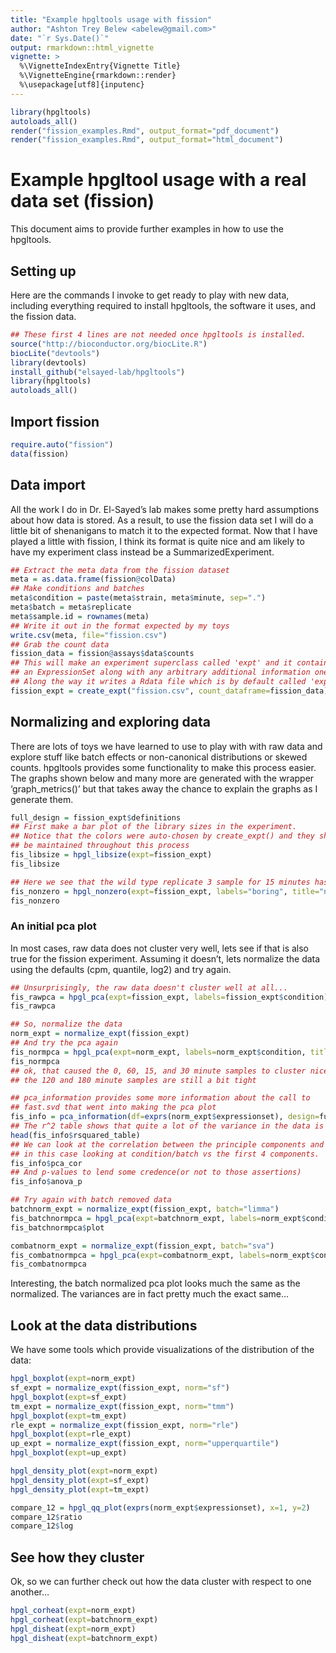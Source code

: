 ```yaml
---
title: "Example hpgltools usage with fission"
author: "Ashton Trey Belew <abelew@gmail.com>"
date: "`r Sys.Date()`"
output: rmarkdown::html_vignette
vignette: >
  %\VignetteIndexEntry{Vignette Title}
  %\VignetteEngine{rmarkdown::render}
  %\usepackage[utf8]{inputenc}
---
```


```r

library(hpgltools)
autoloads_all()
render("fission_examples.Rmd", output_format="pdf_document")
render("fission_examples.Rmd", output_format="html_document")

```

# Example hpgltool usage with a real data set (fission)

This document aims to provide further examples in how to use the hpgltools.

## Setting up

Here are the commands I invoke to get ready to play with new data, including everything
required to install hpgltools, the software it uses, and the fission data.

```r

## These first 4 lines are not needed once hpgltools is installed.
source("http://bioconductor.org/biocLite.R")
biocLite("devtools")
library(devtools)
install_github("elsayed-lab/hpgltools")
library(hpgltools)
autoloads_all()

```

## Import fission

```r

require.auto("fission")
data(fission)

```

## Data import

All the work I do in Dr. El-Sayed's lab makes some pretty hard assumptions about how data is stored.
As a result, to use the fission data set I will do a little bit of shenanigans to match it to the
expected format.  Now that I have played a little with fission, I think its format is quite nice
and am likely to have my experiment class instead be a SummarizedExperiment.

```r

## Extract the meta data from the fission dataset
meta = as.data.frame(fission@colData)
## Make conditions and batches
meta$condition = paste(meta$strain, meta$minute, sep=".")
meta$batch = meta$replicate
meta$sample.id = rownames(meta)
## Write it out in the format expected by my toys
write.csv(meta, file="fission.csv")
## Grab the count data
fission_data = fission@assays$data$counts
## This will make an experiment superclass called 'expt' and it contains
## an ExpressionSet along with any arbitrary additional information one might want to include.
## Along the way it writes a Rdata file which is by default called 'expt.Rdata'
fission_expt = create_expt("fission.csv", count_dataframe=fission_data)

```

## Normalizing and exploring data

There are lots of toys we have learned to use to play with with raw data and explore stuff like
batch effects or non-canonical distributions or skewed counts.  hpgltools provides some functionality
to make this process easier.  The graphs shown below and many more are generated with the wrapper
'graph_metrics()' but that takes away the chance to explain the graphs as I generate them.

```r

full_design = fission_expt$definitions
## First make a bar plot of the library sizes in the experiment.
## Notice that the colors were auto-chosen by create_expt() and they should
## be maintained throughout this process
fis_libsize = hpgl_libsize(expt=fission_expt)
fis_libsize

## Here we see that the wild type replicate 3 sample for 15 minutes has fewer non-zero genes than all its friends.
fis_nonzero = hpgl_nonzero(expt=fission_expt, labels="boring", title="nonzero vs. cpm")
fis_nonzero

```

### An initial pca plot

In most cases, raw data does not cluster very well, lets see if that is also true for the fission experiment.
Assuming it doesn't, lets normalize the data using the defaults (cpm, quantile, log2) and try again.

```r

## Unsurprisingly, the raw data doesn't cluster well at all...
fis_rawpca = hpgl_pca(expt=fission_expt, labels=fission_expt$condition)
fis_rawpca

## So, normalize the data
norm_expt = normalize_expt(fission_expt)
## And try the pca again
fis_normpca = hpgl_pca(expt=norm_expt, labels=norm_expt$condition, title="normalized pca")
fis_normpca
## ok, that caused the 0, 60, 15, and 30 minute samples to cluster nicely
## the 120 and 180 minute samples are still a bit tight

## pca_information provides some more information about the call to
## fast.svd that went into making the pca plot
fis_info = pca_information(df=exprs(norm_expt$expressionset), design=full_design, factors=c("condition","batch","strain","minute"), num_components=6)
## The r^2 table shows that quite a lot of the variance in the data is explained by condition
head(fis_info$rsquared_table)
## We can look at the correlation between the principle components and the factors in the experiment
## in this case looking at condition/batch vs the first 4 components.
fis_info$pca_cor
## And p-values to lend some credence(or not to those assertions)
fis_info$anova_p

## Try again with batch removed data
batchnorm_expt = normalize_expt(fission_expt, batch="limma")
fis_batchnormpca = hpgl_pca(expt=batchnorm_expt, labels=norm_expt$condition, title="limma corrected pca")
fis_batchnormpca$plot

combatnorm_expt = normalize_expt(fission_expt, batch="sva")
fis_combatnormpca = hpgl_pca(expt=combatnorm_expt, labels=norm_expt$condition, title="sva corrected pca")
fis_combatnormpca

```

Interesting, the batch normalized pca plot looks much the same as the normalized.
The variances are in fact pretty much the exact same...

## Look at the data distributions

We have some tools which provide visualizations of the distribution of the data:

```r

hpgl_boxplot(expt=norm_expt)
sf_expt = normalize_expt(fission_expt, norm="sf")
hpgl_boxplot(expt=sf_expt)
tm_expt = normalize_expt(fission_expt, norm="tmm")
hpgl_boxplot(expt=tm_expt)
rle_expt = normalize_expt(fission_expt, norm="rle")
hpgl_boxplot(expt=rle_expt)
up_expt = normalize_expt(fission_expt, norm="upperquartile")
hpgl_boxplot(expt=up_expt)

hpgl_density_plot(expt=norm_expt)
hpgl_density_plot(expt=sf_expt)
hpgl_density_plot(expt=tm_expt)

compare_12 = hpgl_qq_plot(exprs(norm_expt$expressionset), x=1, y=2)
compare_12$ratio
compare_12$log

```

## See how they cluster

Ok, so we can further check out how the data cluster with respect to one another...

```r

hpgl_corheat(expt=norm_expt)
hpgl_corheat(expt=batchnorm_expt)
hpgl_disheat(expt=norm_expt)
hpgl_disheat(expt=batchnorm_expt)

```
